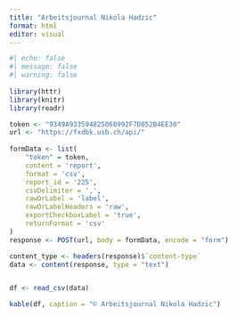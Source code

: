 ```yaml
---
title: "Arbeitsjournal Nikola Hadzic"
format: html
editor: visual
---
```


```r
#| echo: false
#| message: false
#| warning: false
 
library(httr)
library(knitr)
library(readr)

token <- "9349A933594825068992F7D052B4EE30"
url <- "https://fxdbk.usb.ch/api/"
 
formData <- list(
    "token" = token,
    content = 'report',
    format = 'csv',
    report_id = '225',
    csvDelimiter = ',',
    rawOrLabel = 'label',
    rawOrLabelHeaders = 'raw',
    exportCheckboxLabel = 'true',
    returnFormat = 'csv'
)
response <- POST(url, body = formData, encode = "form")

content_type <- headers(response)$`content-type`
data <- content(response, type = "text")


df <- read_csv(data)

kable(df, caption = "© Arbeitsjournal Nikola Hadzic")
```

 
